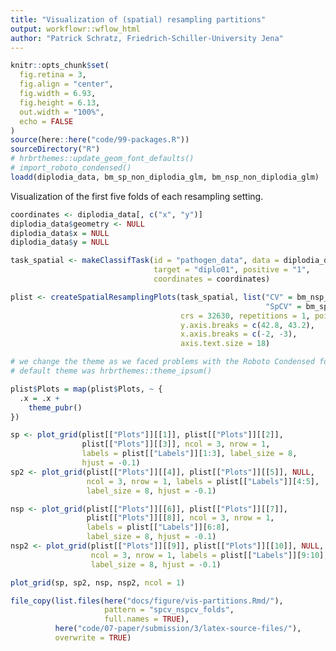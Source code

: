 ```yaml
---
title: "Visualization of (spatial) resampling partitions"
output: workflowr::wflow_html
author: "Patrick Schratz, Friedrich-Schiller-University Jena"
---
```


```r
knitr::opts_chunk$set(
  fig.retina = 3,
  fig.align = "center",
  fig.width = 6.93,
  fig.height = 6.13,
  out.width = "100%",
  echo = FALSE
)
source(here::here("code/99-packages.R"))
sourceDirectory("R")
# hrbrthemes::update_geom_font_defaults()
# import_roboto_condensed()
loadd(diplodia_data, bm_sp_non_diplodia_glm, bm_nsp_non_diplodia_glm)
```

Visualization of the first five folds of each resampling setting.

```r
coordinates <- diplodia_data[, c("x", "y")]
diplodia_data$geometry <- NULL
diplodia_data$x = NULL
diplodia_data$y = NULL

task_spatial <- makeClassifTask(id = "pathogen_data", data = diplodia_data,
                                target = "diplo01", positive = "1",
                                coordinates = coordinates)

plist <- createSpatialResamplingPlots(task_spatial, list("CV" = bm_nsp_non_diplodia_glm$results$diplodia$classif.binomial,
                                                         "SpCV" = bm_sp_non_diplodia_glm$results$diplodia$classif.binomial),
                                      crs = 32630, repetitions = 1, point.size = 0.4,
                                      y.axis.breaks = c(42.8, 43.2),
                                      x.axis.breaks = c(-2, -3),
                                      axis.text.size = 18)

# we change the theme as we faced problems with the Roboto Condensed font on CentOS
# default theme was hrbrthemes::theme_ipsum()

plist$Plots = map(plist$Plots, ~ {
  .x = .x +
    theme_pubr()
})

sp <- plot_grid(plist[["Plots"]][[1]], plist[["Plots"]][[2]],
                plist[["Plots"]][[3]], ncol = 3, nrow = 1,
                labels = plist[["Labels"]][1:3], label_size = 8,
                hjust = -0.1)
sp2 <- plot_grid(plist[["Plots"]][[4]], plist[["Plots"]][[5]], NULL,
                 ncol = 3, nrow = 1, labels = plist[["Labels"]][4:5],
                 label_size = 8, hjust = -0.1)

nsp <- plot_grid(plist[["Plots"]][[6]], plist[["Plots"]][[7]],
                 plist[["Plots"]][[8]], ncol = 3, nrow = 1,
                 labels = plist[["Labels"]][6:8],
                 label_size = 8, hjust = -0.1)
nsp2 <- plot_grid(plist[["Plots"]][[9]], plist[["Plots"]][[10]], NULL,
                  ncol = 3, nrow = 1, labels = plist[["Labels"]][9:10],
                  label_size = 8, hjust = -0.1)
```

```r
plot_grid(sp, sp2, nsp, nsp2, ncol = 1)
```

```r
file_copy(list.files(here("docs/figure/vis-partitions.Rmd/"), 
                     pattern = "spcv_nspcv_folds", 
                     full.names = TRUE),
          here("code/07-paper/submission/3/latex-source-files/"),
          overwrite = TRUE)
```
